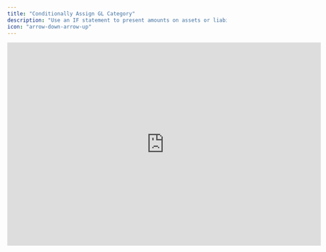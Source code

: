```yaml
---
title: "Conditionally Assign GL Category"
description: "Use an IF statement to present amounts on assets or liabilities depending on the sign."
icon: "arrow-down-arrow-up"
---
```


<iframe width="720" height="467" src="https://www.loom.com/embed/be080e4fd6074bed8f451708eafb4d45?sid=af420781-b869-42c4-8b5a-a45556b53f23" frameborder="0" webkitallowfullscreen mozallowfullscreen allowfullscreen />

## Overview

To present a general ledger account on either the asset or liability side based on whether the amount is positive or negative, you can use IF statements in Francis.

<Tip>
  We recommend fixing issues like this “at the source,” which means in your ERP. Consider creating two accounts - one asset and one liability - and moving amounts between them based on the sign. If that’s not feasible, use the solution below.
</Tip>

## Basics

Follow these steps to set up formulas that display amounts correctly under assets and liabilities:

<Steps>
  <Step title="Separate the GL account">
    Move the relevant account “out of your balance sheet” and into a separate sheet. You’ll reference these amounts in step 3.
  </Step>

  <Step title="Create an extra row">
    Create an additional row “on the opposite side.” For example, if the original row is under assets, add a corresponding line item under liabilities, and vice versa.
  </Step>

  <Step title="Create IF statements">
    For the two rows under assets and liabilities, create IF statements to display values correctly with the appropriate sign. Here are some examples:

    ```typescript
    if("Bank account"[0]>0,"Bank account"[0],0)
    ```

    ```typescript
    if("Bank account"[0]>0,0,-"Bank account"[0])
    ```
  </Step>

  <Step title="Apply to other periods">
    Start from a period far enough back to include all relevant data, and ensure it applies to all future periods.
  </Step>
</Steps>